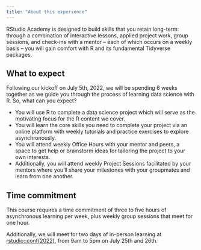 ```yaml
---
title: "About this experience"
---
```


RStudio Academy is designed to build skills that you retain long-term: through a combination of interactive lessons, applied project work, group sessions, and check-ins with a mentor -- each of which occurs on a weekly basis -- you will gain comfort with R and its fundamental Tidyverse packages.

## What to expect

Following our kickoff on July 5th, 2022, we will be spending 6 weeks together as we guide you through the process of learning data science with R. So, what can you expect?

-   You will use R to complete a data science project which will serve as the motivating focus for the R content we cover.
-   You will learn the core skills you need to complete your project via an online platform with weekly tutorials and practice exercises to explore asynchronously.
-   You will attend weekly Office Hours with your mentor and peers, a space to get help or brainstorm ideas for tailoring the project to your own interests.
-   Additionally, you will attend weekly Project Sessions facilitated by your mentors where you'll share your milestones with your groupmates and learn from one another.

## Time commitment

This course requires a time commitment of three to five hours of asynchronous learning per week, plus weekly group sessions that meet for one hour.

Additionally, we will meet for two days of in-person learning at [rstudio::conf(2022)](https://www.rstudio.com/conference/), from 9am to 5pm on July 25th and 26th.
